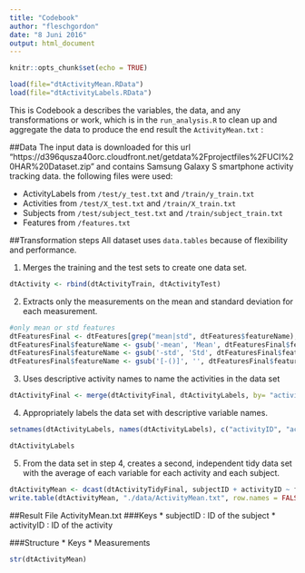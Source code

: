 ```yaml
---
title: "Codebook"
author: "fleschgordon"
date: "8 Juni 2016"
output: html_document
---
```


```r
knitr::opts_chunk$set(echo = TRUE)
```
```r
load(file="dtActivityMean.RData")
load(file="dtActivityLabels.RData")
```

This is Codebook a describes the variables, the data, and any transformations or work, which is in the `run_analysis.R` to clean up and aggregate the data to produce the end result the `ActivityMean.txt`
:

##Data
The input data is downloaded for this url "https://d396qusza40orc.cloudfront.net/getdata%2Fprojectfiles%2FUCI%20HAR%20Dataset.zip"
and contains Samsung Galaxy S smartphone activity tracking data.
the following files were used:

* ActivityLabels from  `/test/y_test.txt` and `/train/y_train.txt`
* Activities from `/test/X_test.txt` and `/train/X_train.txt`
* Subjects from `/test/subject_test.txt` and `/train/subject_train.txt`
* Features from `/features.txt`

##Transformation steps
All dataset uses `data.tables` because of flexibility and performance.

1. Merges the training and the test sets to create one data set.
```r
dtActivity <- rbind(dtActivityTrain, dtActivityTest)
```

2. Extracts only the measurements on the mean and standard deviation for each measurement.
```r
#only mean or std features
dtFeaturesFinal <- dtFeatures[grep("mean|std", dtFeatures$featureName), ]
dtFeaturesFinal$featureName <- gsub('-mean', 'Mean', dtFeaturesFinal$featureName)
dtFeaturesFinal$featureName <- gsub('-std', 'Std', dtFeaturesFinal$featureName)
dtFeaturesFinal$featureName <- gsub('[-()]', '', dtFeaturesFinal$featureName)
```

3. Uses descriptive activity names to name the activities in the data set
```r
dtActivityFinal <- merge(dtActivityFinal, dtActivityLabels, by= "activityID", all.x = TRUE)
```

4. Appropriately labels the data set with descriptive variable names.
```r
setnames(dtActivityLabels, names(dtActivityLabels), c("activityID", "activityName"))
```
```r
dtActivityLabels
```

5. From the data set in step 4, creates a second, independent tidy data set with the average of each variable for each activity and each subject.

```r
dtActivityMean <- dcast(dtActivityTidyFinal, subjectID + activityID ~ featureName, mean)
write.table(dtActivityMean, "./data/ActivityMean.txt", row.names = FALSE, quote = FALSE)
```



##Result File ActivityMean.txt
###Keys
* subjectID : ID of the subject
* activityID : ID of the activity

###Structure
* Keys
* Measurements


```r
str(dtActivityMean)
```



